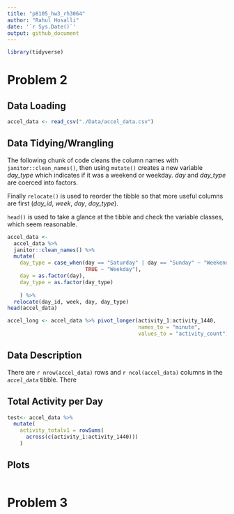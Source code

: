 ```yaml
---
title: "p8105_hw3_rh3064"
author: "Rahul Hosalli"
date: '`r Sys.Date()`'
output: github_document
---
```


```r
library(tidyverse)
```

# Problem 2

## Data Loading

```r
accel_data <- read_csv("./Data/accel_data.csv")
```

## Data Tidying/Wrangling

The following chunk of code cleans the column names with `janitor::clean_names()`, then using `mutate()` creates a new variable *day_type* which indicates if it was a weekend or weekday. *day* and *day_type* are coerced into factors.

Finally `relocate()` is used to reorder the tibble so that more useful columns are first (*day_id*, *week*, *day*, *day_type*).

`head()` is used to take a glance at the tibble and check the variable classes, which seem reasonable.

```r
accel_data <- 
  accel_data %>%
  janitor::clean_names() %>%
  mutate(
    day_type = case_when(day == "Saturday" | day == "Sunday" ~ "Weekend",
                         TRUE ~ "Weekday"),
    day = as.factor(day),
    day_type = as.factor(day_type)
    
    ) %>%
  relocate(day_id, week, day, day_type)
head(accel_data)

accel_long <- accel_data %>% pivot_longer(activity_1:activity_1440,
                                          names_to = "minute",
                                          values_to = "activity_count")

```

## Data Description

There are `r nrow(accel_data)` rows and `r ncol(accel_data)` columns in the *`accel_data`* tibble. There

## Total Activity per Day

```r
test<- accel_data %>%
  mutate(
    activity_totalv1 = rowSums(
      across(c(activity_1:activity_1440)))
    )

```

## Plots

```r

```

# Problem 3
